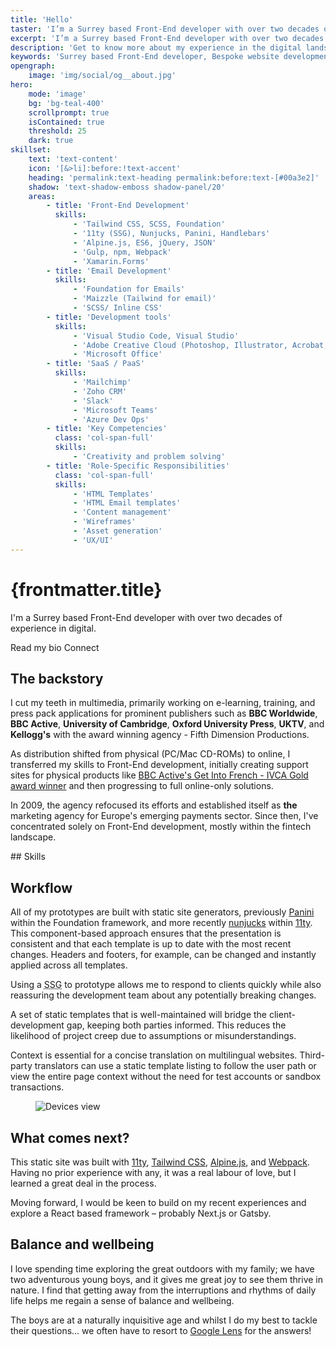 ```yaml
---
title: 'Hello'
taster: 'I’m a Surrey based Front-End developer with over two decades of experience in digital.'
excerpt: 'I’m a Surrey based Front-End developer with over two decades of experience in digital.'
description: 'Get to know more about my experience in the digital landscape, how I keep my skills sharp, and the methods I prefer to use to produce my best work.'
keywords: 'Surrey based Front-End developer, Bespoke website development, HTML, CSS, Creative development, The Great Outdoors, Balance and wellbeing'
opengraph:
    image: 'img/social/og__about.jpg'
hero:
    mode: 'image'
    bg: 'bg-teal-400'
    scrollprompt: true
    isContained: true
    threshold: 25
    dark: true
skillset:
    text: 'text-content'
    icon: '[&>li]:before:!text-accent'
    heading: 'permalink:text-heading permalink:before:text-[#00a3e2]'
    shadow: 'text-shadow-emboss shadow-panel/20'
    areas:
        - title: 'Front-End Development'
          skills:
              - 'Tailwind CSS, SCSS, Foundation'
              - '11ty (SSG), Nunjucks, Panini, Handlebars'
              - 'Alpine.js, ES6, jQuery, JSON'
              - 'Gulp, npm, Webpack'
              - 'Xamarin.Forms'
        - title: 'Email Development'
          skills:
              - 'Foundation for Emails'
              - 'Maizzle (Tailwind for email)'
              - 'SCSS/ Inline CSS'
        - title: 'Development tools'
          skills:
              - 'Visual Studio Code, Visual Studio'
              - 'Adobe Creative Cloud (Photoshop, Illustrator, Acrobat, Lightroom)'
              - 'Microsoft Office'
        - title: 'SaaS / PaaS'
          skills:
              - 'Mailchimp'
              - 'Zoho CRM'
              - 'Slack'
              - 'Microsoft Teams'
              - 'Azure Dev Ops'
        - title: 'Key Competencies'
          class: 'col-span-full'
          skills:
              - 'Creativity and problem solving'
        - title: 'Role-Specific Responsibilities'
          class: 'col-span-full'
          skills:
              - 'HTML Templates'
              - 'HTML Email templates'
              - 'Content management'
              - 'Wireframes'
              - 'Asset generation'
              - 'UX/UI'
---
```




<PageLayout hero={frontmatter.hero} title={frontmatter.title} description={frontmatter.description} isHeroDark={frontmatter.hero.dark}>
  <Hero slot="slothero" hero={frontmatter.hero} >
    <Fragment slot="content">
        <h1 class="relative text-4xl/normal text-shadow-headline lg:text-7xl/none">
            {frontmatter.title}
        </h1>
        <div class="rte">
            <p class="text-xl font-medium lg:text-2xl 2xl:text-3xl">I'm a Surrey based Front-End developer with over two decades of experience in digital.</p>
            <p class="flex flex-row gap-2">
                <Link theme="secondary" class="inline-flex transform duration-300" href="#main-content">Read my bio <i class="fa-regular fa-circle-down animate-nudge-down"></i></Link>
                <Link theme="outline" href="/connect">Connect</Link>
            </p>
        </div>
    </Fragment>
    <Fragment slot="visual">
      <div class="relative flex justify-center" >
        <div class="absolute aspect-1 h-full w-auto rounded-egg bg-white"></div>
        <div class="absolute aspect-1 h-full w-auto animate-morph-delay border border-white/30"></div>
        <div class="absolute aspect-1 h-full w-auto animate-morph border border-white/95"></div>
        <div class="h-full w-full" x-bind:class="shown ? 'animate-stretch' : 'invisible'">
            <HeroImage
              src={imgProfile__hd}
              class="relative w-full h-full object-contain object-bottom"
              alt="Profile headshot"
              loading="eager"
              />
        </div>
      </div>
    </Fragment>
    <Fragment slot="background">
      <BlockPicture src={bg_teal} breakout={false} class="object-cover object-bottom md:object-center w-full h-full" alt="Rustic Teal background" />
    </Fragment>
  </Hero>

## The backstory

I cut my teeth in multimedia, primarily working on e-learning, training, and press pack applications for prominent publishers such as **BBC Worldwide**, **BBC Active**, **University of Cambridge**, **Oxford University Press**, **UKTV**, and **Kellogg's** with the award winning agency - Fifth Dimension Productions.

As distribution shifted from physical (PC/Mac CD-ROMs) to online, I transferred my skills to Front-End development, initially creating support sites for physical products like [BBC Active's Get Into French - IVCA Gold award winner](https://www.cam.ac.uk/news/get-into-french-wins-gold-award) and then progressing to full online-only solutions.

In 2009, the agency refocused its efforts and established itself as **the** marketing agency for Europe's emerging payments sector. Since then, I've concentrated solely on Front-End development, mostly within the fintech landscape.

<Skills skillset={frontmatter.skillset} bg='bg-page' >
## Skills
</Skills>

## Workflow

All of my prototypes are built with static site generators, previously [Panini](https://get.foundation/sites/docs/panini.html) within the Foundation framework, and more recently [nunjucks](https://mozilla.github.io/nunjucks/) within [11ty](https://www.11ty.dev/). This component-based approach ensures that the presentation is consistent and that each template is up to date with the most recent changes. Headers and footers, for example, can be changed and instantly applied across all templates.

Using a <abbr title="Static Site Generator">SSG</abbr> to prototype allows me to respond to clients quickly while also reassuring the development team about any potentially breaking changes.

A set of static templates that is well-maintained will bridge the client-development gap, keeping both parties informed. This reduces the likelihood of project creep due to assumptions or misunderstandings.

Context is essential for a concise translation on multilingual websites. Third-party translators can use a static template listing to follow the user path or view the entire page context without the need for test accounts or sandbox transactions.

<Figure caption='Snapshot of a typical listing index. Clients, developers, and third-party agencies have access to the most recent version of any page.'>
  <Image src={listing_index} alt="Devices view" class="w-full h-auto shadow-md border border-outline hover:cursor-pointer" />
</Figure>

## What comes next? 

This static site was built with [11ty](https://www.11ty.dev/), [Tailwind CSS](https://tailwindcss.com/), [Alpine.js](https://alpinejs.dev/), and [Webpack](https://webpack.js.org/). Having no prior experience with any, it was a real labour of love, but I learned a great deal in the process.

Moving forward, I would be keen to build on my recent experiences and explore a React based framework – probably Next.js or Gatsby.

<BlockPicture src={woodland} class="my-0" alt="Woodland scene" credit="Adobe Photoshop (beta) - Generative fill" wrapper="my-4 md:my-8" />

## Balance and wellbeing
I love spending time exploring the great outdoors with my family; we have two adventurous young boys, and it gives me great joy to see them thrive in nature. I find that getting away from the interruptions and rhythms of daily life helps me regain a sense of balance and wellbeing.

The boys are at a naturally inquisitive age and whilst I do my best to tackle their questions... we often have to resort to [Google Lens](https://lens.google/intl/en-GB/#cta-section) for the answers!

<BlockPicture src={google_lens} breakout={false} class="my-0 w-full" alt="Beach scene with close up of jellyfish. Detail shows iPhone with google lens app" credit="Google Lens (App visuals)" wrapper="my-4 md:my-8 -mx-4 md:mx-0" />

</PageLayout>


